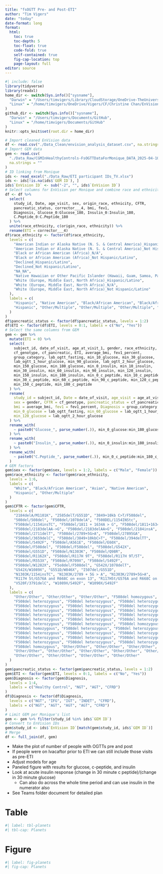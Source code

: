 ```yaml
---
title: "fsOGTT Pre- and Post-ETI"
author: "Tim Vigers"
date: "today"
date-format: long
format:
  html:
    toc: true
    toc-depth: 5
    toc-float: true
    code-fold: true
    self-contained: true
    fig-cap-location: top
    page-layout: full
editor: source
---
```


```r
#| include: false
library(tidyverse)
library(readxl)
home_dir <- switch(Sys.info()["sysname"],
  "Darwin" = "/Users/timvigers/Library/CloudStorage/OneDrive-TheUniversityofColoradoDenver/Vigers/CF/Christine Chan/EnVision CF",
  "Linux" = "/home/timvigers/OneDrive/Vigers/CF/Christine Chan/EnVision CF"
)
github_dir <- switch(Sys.info()["sysname"],
  "Darwin" = "/Users/timvigers/Documents/GitHub",
  "Linux" = "/home/timvigers/Documents/GitHub"
)
knitr::opts_knit$set(root.dir = home_dir)
```

```r
# Import cleaned EnVision data
df <- read.csv("./Data_Clean/envision_analysis_dataset.csv", na.strings = "")
# Import GEM data
gem <- read.csv(
  "./Data_Raw/CGMInHealthyControls-FsOGTTDataForMonique_DATA_2025-04-10_0903.csv",
  na.strings = ""
)
# ID linking from Monique
ids <- read_excel("./Data_Raw/ETI participant IDs_TV.xlsx")
ids <- ids[!is.na(ids$`GEM ID`), ]
ids$`EnVision ID` <- sub("-2", "", ids$`EnVision ID`)
# Select columns for EnVision per Monique and combine race and ethnicity
df <- df %>%
  select(
    study_id, Date, age_visit, sex, origin_race, ethnicity, CFTR,
    pancreatic_status, corrector___4, bmi, fev1,
    Diagnosis, Glucose_0:Glucose_180, Insulin_0:Insulin_180,
    C.Peptide_0:C.Peptide_180
  ) %>%
  unite(race_ethnicity, c(origin_race, ethnicity)) %>%
  rename(ETI = corrector___4)
df$race_ethnicity <- factor(df$race_ethnicity,
  levels = c(
    "American Indian or Alaska Native (N. S. & Central America)_Hispanic/Latino",
    "American Indian or Alaska Native (N. S. & Central America)_Not Hispanic/Latino",
    "Black or African American (Africa)_N/A",
    "Black or African American (Africa)_Not Hispanic/Latino",
    "Declined_Hispanic/Latino",
    "Declined_Not Hispanic/Latino",
    "NA_NA",
    "Native Hawaiian or Other Pacific Islander (Hawaii, Guam, Samoa, Pacific Islands)_Not Hispanic/Latino",
    "White (Europe, Middle East, North Africa)_Hispanic/Latino",
    "White (Europe, Middle East, North Africa)_N/A",
    "White (Europe, Middle East, North Africa)_Not Hispanic/Latino"
  ),
  labels = c(
    "Hispanic", "Native American", "Black/African American", "Black/African American",
    "Hispanic", "Other/Multiple", "Other/Multiple", "Other/Multiple", "Hispanic", "White", "White"
  )
)
df$pancreatic_status <- factor(df$pancreatic_status, levels = 1:2)
df$ETI <- factor(df$ETI, levels = 0:1, labels = c("No", "Yes"))
# Select the same columns from GEM
gem <- gem %>%
  mutate(ETI = 0) %>%
  select(
    subject_id, date_of_visit, age_at_visit_1, gender, race_ethnicity,
    cf_genotype, cf_pancreatic, ETI, average_bmi, fev1_percent,
    group_category, lab_ogtt_fasting, min_10_glucose, min_30_glucose,
    lab_ogtt_1_hour_glucose, min_90_glucose, lab_ogtt_2_hour_glucose,
    min_150_glucose, min_180_glucose, min_0_insulin, min_10_insulin,
    min_30_insulin, min_60_insulin, min_90_insulin, min_120_insulin,
    min_150_insulin, min_180_insulin, min_0_c_peptide, min_10_c_peptide,
    min_30_c_peptide, min_60_c_peptide, min_90_c_peptide, min_120_c_peptide,
    min_150_c_peptide, min_180_c_peptide
  ) %>%
  rename(
    study_id = subject_id, Date = date_of_visit, age_visit = age_at_visit_1,
    sex = gender, CFTR = cf_genotype, pancreatic_status = cf_pancreatic,
    bmi = average_bmi, fev1 = fev1_percent, Diagnosis = group_category,
    min_0_glucose = lab_ogtt_fasting, min_60_glucose = lab_ogtt_1_hour_glucose,
    min_120_glucose = lab_ogtt_2_hour_glucose
  ) %>%
  rename_with(
    ~ paste0("Glucose_", parse_number(.)), min_0_glucose:min_180_glucose
  ) %>%
  rename_with(
    ~ paste0("Insulin_", parse_number(.)), min_0_insulin:min_180_insulin
  ) %>%
  rename_with(
    ~ paste0("C.Peptide_", parse_number(.)), min_0_c_peptide:min_180_c_peptide
  )
# GEM factors
gem$sex <- factor(gem$sex, levels = 1:2, labels = c("Male", "Female"))
gem$race_ethnicity <- factor(gem$race_ethnicity,
  levels = 1:6,
  labels = c(
    "White", "Black/African American", "Asian", "Native American",
    "Hispanic", "Other/Multiple"
  )
)
gem$CFTR <- factor(gem$CFTR,
  levels = c(
    "2184delA/M1101K", "2585delT/G551D", "3849+10kb C>T/F508del",
    "508del/508del", "F508del/1078delA", "f508DEL/1154INStc",
    "F508del/1154insTC", "F508del/1811 + 1634A > G", "F508del/1811+1634>G",
    "F508del/2183delAA->G", "F508del/2183delAA>G", "F508del/2184insA",
    "F508del/2711delT", "F508del/2789+5G>A", "F508del/27895GA",
    "F508del/3659delC", "F508del/3849+10kbC>T", "F508del/394delTT",
    "F508del/5492F", "F508del/A561E", "F508del/E60X",
    "f508del/F508del", "F508del/F508del", "F508del/G542X",
    "F508del/G551D", "F508del/N1303K", "F508del/Q98R",
    "F508del/R1162X", "F508del/R117H 9T", "F508del/R117H 9T/5T",
    "F508del/R553X", "F508del/R709X", "F508del/S492F",
    "F508del/W1282X", "F5o8del/F508del", "G542X/1078delT",
    "G542X/W1089X", "G551D/W846X", "I507del/G551D",
    "N1303K/1154insTC", "N1303K/2789 + 5G > A", "N1303K/2789+5G>A",
    "R117H 5t/G576A and R668C on exon 13", "R117H5t/G576A and R668C on exon 13",
    "V520F/3791delC", "W1089X/S492F", "W1090X/S492F"
  ),
  labels = c(
    "Other/Other", "Other/Other", "Other/Other", "F508del homozygous",
    "F508del heterozygous", "F508del heterozygous", "F508del heterozygous",
    "F508del heterozygous", "F508del heterozygous", "F508del heterozygous",
    "F508del heterozygous", "F508del heterozygous", "F508del heterozygous",
    "F508del heterozygous", "F508del heterozygous", "F508del heterozygous",
    "F508del heterozygous", "F508del heterozygous", "F508del heterozygous",
    "F508del heterozygous", "F508del heterozygous", "F508del homozygous",
    "F508del homozygous", "F508del heterozygous", "F508del heterozygous",
    "F508del heterozygous", "F508del heterozygous", "F508del heterozygous",
    "F508del heterozygous", "F508del heterozygous", "F508del heterozygous",
    "F508del heterozygous", "F508del heterozygous", "F508del heterozygous",
    "F508del homozygous", "Other/Other", "Other/Other", "Other/Other",
    "Other/Other", "Other/Other", "Other/Other", "Other/Other", "Other/Other",
    "Other/Other", "Other/Other", "Other/Other", "Other/Other"
  )
)
gem$pancreatic_status <- factor(gem$pancreatic_status, levels = 1:2)
gem$ETI <- factor(gem$ETI, levels = 0:1, labels = c("No", "Yes"))
gem$Diagnosis <- factor(gem$Diagnosis,
  levels = 1:4,
  labels = c("Healthy Control", "NGT", "AGT", "CFRD")
)
df$Diagnosis <- factor(df$Diagnosis,
  levels = c("NGT", "IFG", "IGT", "INDET", "CFRD"),
  labels = c("NGT", "AGT", "AGT", "AGT", "CFRD")
)
# Limit GEM per Monique's list
gem <- gem %>% filter(study_id %in% ids$`GEM ID`)
# Convert to EnVision IDs
gem$study_id <- ids$`EnVision ID`[match(gem$study_id, ids$`GEM ID`)]
# Merge
df <- full_join(df, gem)
```

- Make the plot of number of people with OGTTs pre and post
- If people were on Ivacaftor prior to ETI we can still include those visits as pre-ETI
- Adjust models for age
- Paneled figure with results for glucose, c-peptide, and insulin
- Look at acute insulin response (change in 30 minute c peptide)/(change in 30 minute glucose)
  - Can also do across the whole time period and can use insulin in the numerator also
- See Teams folder document for detailed plan

# Table

```r
#| label: tbl-planets
#| tbl-cap: Planets
```

# Figure

```r
#| label: fig-planets
#| fig-cap: Planets
```
